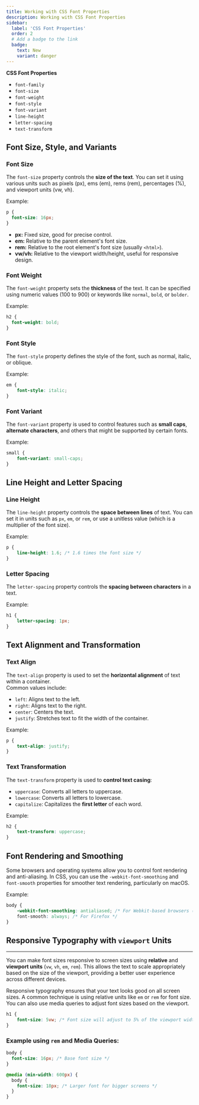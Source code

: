 ```yaml
---
title: Working with CSS Font Properties
description: Working with CSS Font Properties
sidebar:
  label: 'CSS Font Properties'
  order: 2
  # Add a badge to the link
  badge:
    text: New
    variant: danger
---
```


**CSS Font Properties**
   - `font-family`
   - `font-size`
   - `font-weight`
   - `font-style`
   - `font-variant`
   - `line-height`
   - `letter-spacing`
   - `text-transform`

## Font Size, Style, and Variants

### Font Size

The `font-size` property controls the **size of the text**. You can set it using various units such as pixels (px), ems (em), rems (rem), percentages (%), and viewport units (vw, vh).

Example:
```css
p {
  font-size: 16px;
}
```

- **px:** Fixed size, good for precise control.
- **em:** Relative to the parent element's font size.
- **rem:** Relative to the root element's font size (usually `<html>`).
- **vw/vh:** Relative to the viewport width/height, useful for responsive design.

### Font Weight

The `font-weight` property sets the **thickness** of the text. It can be specified using numeric values (100 to 900) or keywords like `normal`, `bold`, or `bolder`.

Example:
```css
h2 {
  font-weight: bold;
}
```

### Font Style
The `font-style` property defines the style of the font, such as normal, italic, or oblique.

Example:
```css
em {
    font-style: italic;
}
```

### Font Variant
The `font-variant` property is used to control features such as **small caps**, **alternate characters**, and others that might be supported by certain fonts.

Example:
```css
small {
    font-variant: small-caps;
}
```

## Line Height and Letter Spacing

### Line Height
The `line-height` property controls the **space between lines** of text. You can set it in units such as `px`, `em`, or `rem`, or use a unitless value (which is a multiplier of the font size).

Example:
```css
p {
    line-height: 1.6; /* 1.6 times the font size */
}
```

### Letter Spacing
The `letter-spacing` property controls the **spacing between characters** in a text.

Example:
```css
h1 {
    letter-spacing: 1px;
}
```

## Text Alignment and Transformation

### Text Align
The `text-align` property is used to set the **horizontal alignment** of text within a container.   
Common values include:
- `left`: Aligns text to the left.
- `right`: Aligns text to the right.
- `center`: Centers the text.
- `justify`: Stretches text to fit the width of the container.

Example:
```css
p {
    text-align: justify;
}
```

### Text Transformation
The `text-transform` property is used to **control text casing**:
- `uppercase`: Converts all letters to uppercase.
- `lowercase`: Converts all letters to lowercase.
- `capitalize`: Capitalizes the **first letter** of each word.

Example:
```css
h2 {
    text-transform: uppercase;
}
```

## Font Rendering and Smoothing

Some browsers and operating systems allow you to control font rendering and anti-aliasing. In CSS, you can use the `-webkit-font-smoothing` and `font-smooth` properties for smoother text rendering, particularly on macOS.

Example:
```css
body {
    -webkit-font-smoothing: antialiased; /* For Webkit-based browsers (e.g., Chrome, Safari) */
    font-smooth: always; /* For Firefox */
}
```



## Responsive Typography with `viewport` Units

---

You can make font sizes responsive to screen sizes using **relative** and **viewport units** (`vw`, `vh`, `em`, `rem`). This allows the text to scale appropriately based on the size of the viewport, providing a better user experience across different devices.

Responsive typography ensures that your text looks good on all screen sizes. A common technique is using relative units like `em` or `rem` for font size. You can also use media queries to adjust font sizes based on the viewport.


```css
h1 {
    font-size: 5vw; /* Font size will adjust to 5% of the viewport width */
}
```
### Example using `rem` and Media Queries:

```css
body {
  font-size: 16px; /* Base font size */
}

@media (min-width: 600px) {
  body {
    font-size: 18px; /* Larger font for bigger screens */
  }
}
```
